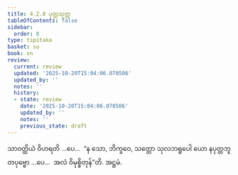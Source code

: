 ```yaml
---
title: 4.2.8 ပုတ္တသုတ္တ
tableOfContents: false
sidebar:
  order: 8
type: tipitaka
basket: su
book: sn
review:
  current: review
  updated: '2025-10-20T15:04:06.070506'
  updated_by: ''
  notes: ''
  history:
  - state: review
    date: '2025-10-20T15:04:06.070506'
    updated_by: ''
    notes: ''
    previous_state: draft
---
```



<DynamicBreadcrumb />


<ReviewStatus review={frontmatter.review} showDetails={true} />

<HypothesisAnnotation frontmatter={frontmatter} />

<Division number="141" book="sn" e="ch" v="18" p="300">

<Paragraph number="881" book="sn">
သာဝတ္ထိယံ ဝိဟရတိ …ပေ…  “န သော, ဘိက္ခဝေ, သတ္တော သုလဘရူပေါ ယော နပုတ္တဘူတပုဗ္ဗော …ပေ…  အလံ ဝိမုစ္စိတုန်”တိ.

</Paragraph>
</Division>

<Paragraph number="882" type="center" book="sn">
အဋ္ဌမံ.
</Paragraph>